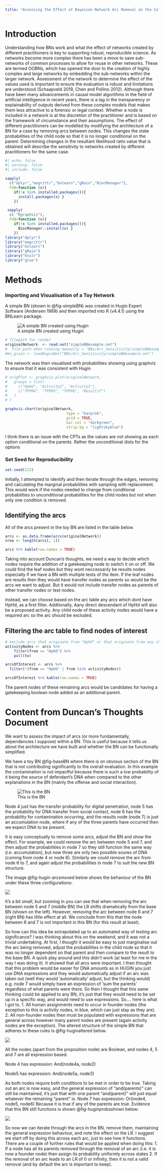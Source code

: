 ```yaml
---
title: "Assessing the Effect of Bayesian Network Arc Removal on the Calculated Likelihood Ratio"
---
```


# Introduction

Understanding how BNs work and what the effect of networks created by different practitioners is key to supporting robust, reproducible science. As networks become more complex there has been a move to save sub-networks of common processes to allow for reuse in other networks. These are termed OOBNs, which has opened the door to the creation of highly complex and large networks by embedding the sub-networks within the larger network. Assessment of the network to determine the effect of the values used is important to ensure the evaluation is robust and limitations are understood (Schaapveld 2019, Chen and Pollino 2012). Although there have been many advancements in causal model algorithms in the field of artificial intelligence in recent years, there is a lag in the transparency or explainability of outputs derived from these complex models that makes them less attractive to a forensic or legal context. Whether a node is included in a network is at the discretion of the practitioner and is based on the framework of circumstance and their assumptions. The effect of different practitioners can be modelled by modifying the architecture of a BN for a case by removing arcs between nodes. This changes the state probabilities of the child node so that it is no longer conditional on the parent. Determining changes in the resultant likelihood ratio value that is obtained will describe the sensitivity to networks created by different practitioners for the same case.

```r
#| echo: false
#| warning: false
#| include: false

sapply(
  c("dplyr","magrittr","bnlearn","gRain","BiocManager"),
  FUN=function (x){
    if(!x %in% installed.packages()){
      install.packages(x) }
    })

 sapply(
  c( "Rgraphviz"),
  FUN=function (x){
    if(!x %in% installed.packages()){
      BiocManager::install(x) }
    })  
library("dplyr")
library("magrittr")
library("bnlearn")
library("gRain")
library("knitr")
library("glue")

```

# Methods

### Importing and Visualisation of a Toy Network

A simple BN (shown in @fig-simpleBN) was created in Hugin Expert Software (Andersen 1989) and then imported into R (v4.4.1) using the BNLearn package.

![A simple BN created using Hugin](toyNetworkLabels.png){#fig-simpleBN}

```r
# filepath for render 
originalNetwork  <- read.net("simpleBNexample.net")
#  file path when running manually = "BNs/Arc_Sensitivity/simpleBNexample.net"
#bn_grain <- loadHuginNet("BNs/Arc_Sensitivity/simpleBNexample.net")
```

The network was then visualised with probabilities showing using graphviz to ensure that it was consistent with Hugin

```r
# origPlot <- graphviz.plot(originalNetwork,
#   groups = list(
#     c("HpHd", "Activity2", "Activity3"),
#     c("TPPR4", "TPPR5", "TPPR6", "Results7")
#   )
# )

graphviz.chart(originalNetwork,
                            type = "barprob",
                            grid = TRUE, 
                            bar.col = "darkgreen",
                            strip.bg = "lightskyblue")

```

I think there is an issue with the CPTs as the values are not showing as each option conditional on the parents. Rather the unconditional dists for the options

### Set Seed for Reproducibility

```r
set.seed(123) 
```

Initially, I attempted to identify and then iterate through the edges, removing and calculating the marginal probabilities with sampling with replacement. This would work if the nodes needed to change from conditional probabilities to unconditional probabilities for the child nodes but not when only one condition is removed.

## Identifying the arcs

All of the arcs present in the toy BN are listed in the table below.

```r
arcs <- as.data.frame(arcs(originalNetwork))
nrow <- length(arcs[, 1])

arcs %>% kable(row.names = TRUE)
```

Taking into account Duncan's thoughts, we need a way to decide which nodes require the addition of a gatekeeping node to switch it on or off. We could find the leaf nodes but they wont neccessarily be results nodes especially if we have a BN with multiple tests of the item. If the leaf nodes are results then they would have transfer nodes as parents so would be the arcs we want to adjust. But it would not include transfer nodes as parents of other transfer nodes or test nodes.

Instead, we can choose based on the arc table any arcs which dont have HpHd, as a first filter. Addtionally, Aany direct descendant of HpHd will also be a proposed activity. Any child node of these activity nodes would have a required arc so the arc should be excluded.

## Filtering the arc table to find nodes of interest
```r
# exclude arcs that originate from "HpHd" or that originate from any child of "HpHd"
activityNodes <- arcs %>% 
    filter(from == "HpHd") %>% 
    pull(to)

arcsOfInterest <- arcs %>%
  filter(!(from == "HpHd" | from %in% activityNodes))

arcsOfInterest %>% kable(row.names = TRUE)
```

The parent nodes of these remaining arcs would be candidates for having a gatekeeping boolean node added as an additional parent.

<!-- ## Simulate the marginal distributions of the original network (on a new copy to not overwrite the original import)
```r
origBN <- originalNetwork
sim_data <- rbn(origBN, n = 100000)
```

## Loop through the list of arcs, identifying parent and child, drop the arc and recreate and replace the CPT

```r
# arcArray = list()
# arcs <- arcs(originalNetwork)  
# arcBool <- if_else(in.degree(originalNetwork, arcs[,"to"]) >= 1, TRUE, FALSE)
# arcs <- cbind(arcs,arcBool)

# iterArc <- function(BN) {
#     arcs <- arcs(BN)  
#     for(arc in arcs) {
#         
#         }
#     }
i=1
# for (i in 1:nrow) {

  parent <- arcs[[i, "from"]]
  child <- arcs[[i, "to"]]

  # Clarify which arc we are working on 
  print(glue("Arc between Parent: {parent} and Child: {child}"))

  # get the underlying structure of the bn.fitted object
  bn_structure <- bn.net(origBN)

  #remove the arc
  newBN <- drop.arc(bn_structure, parent, child)

  # make new CPT
  new_data <- cptable(child,
    levels=levels(sim_data[, which(names(sim_data) == child)]),
    values = table(sim_data[ , which(names(sim_data) == child)])/nrow(sim_data)
  )

  # replace the old CPT with the new
  #replace_cpt(as.grain(origBN), new_data) 

  # fit the new structure with some data
  tempBN_fitted <- bn.fit(newBN, sim_data)

# Determine new marginal distribution with Monte Carlo Sampling
  tempBN_pred  <- predict(tempBN_fitted,
    data = data.frame(Results7 = factor("Yes", levels = c("Yes", "No"))),
    node = "HpHd",
    method = "bayes-lw",
    n = 10000,
    prob = TRUE
  ) # Generate 10,000 samples if results true

  # Compute empirical marginal distributions
  marginal_HpHd <- attributes(tempBN_pred)$prob

  cat("Empirical Marginals via Monte Carlo Sampling:\n")
  cat("P(HpHd):\n")
  print(marginal_HpHd)

  cat("LR:")
  print(marginal_HpHd[1]/ marginal_HpHd[2])

# }
```

Loop not working as replaceCPT needs values as a named list not a CPT (this doesnt make sense why it was made this way). I dont think Ive got the new data right yet anyway in terms of maintaining the conditionalality.

Consider computation using maths to deal with multiple parents

```r
#bnlearn::BF(numerator, denom) computes bayes factor between two networks
# P(Child∣Remaining Parents)= ∑ P(Child∣Parents,Remaining Parents)⋅P(Parents)

new_prob <- querygrain(as.grain(origBN), nodes = child, type = "conditional")* querygrain(as.grain(origBN), nodes = parent, type = "conditional")

``` -->

# Content from Duncan's Thoughts Document

We want to assess the impact of arcs (or more fundamentally, dependencies I suppose) within a BN. This is useful because it tells us about the architecture we have built and whether the BN can be functionally simplified.

We have a toy BN @fig-baseBN where there is on obvious section of the BN that is not contributing significantly to the overall evaluation. In this example the contamination is not impactful because there is such a low probability of it being the source of defendant’s DNA when compared to the other explanations in the BN (mainly the offense and social interaction).

![This is the BN](HuginBN.png){#fig-baseBN}

Node 4 just has the transfer probability for digital penetration, node 5 has the probability for DNA transfer from social contact, node 6 has the probability for contamination occurring, and the results node (node 7) is just an accumulation node, where if any of the three parents have occurred then we expect DNA to be present.

It is easy conceptually to remove some arcs, adjust the BN and show the effect. For example, we could remove the arc between node 5 and 7, and then adjust the probabilities in node 7 so they still function the same way (i.e. accumulation), but now three are only two possible soures of DNA (coming from node 4 or node 6). Similarly we could remove the arc from node 6 to 7, and again adjust the probabilities in node 7 to suit the new BN structure.

The image @fig-hugin-arcsmoved below shows the behaviour of the BN under these three configurations: 

![](HuginMoveArcs.png){#fig-hugin-arcsmoved}

It’s a bit small, but zooming in you can see that when removing the arc between node 5 and 7 (middle BN) the LR shifts dramatically from the base BN (shown on the left). However, removing the arc between node 6 and 7 (right BN) has little effect at all. We conclude from this that the node between 6 and 7 is not important in this BN (for this result at least).

So how can this idea be extrapolated up to an automated way of testing arc significance? I was thinking about this on the weekend, and it was not a trivial undertaking. At first, I thought it would be easy to just marginalise out the arc being removed, adjust the probabilities in the child node so that it was no longer dependent on that parent and then compare to the result to the base BN. A quick play around and this didn’t work (at least for me in the way I was doing it). It showed that all arcs were important. I then thought that this problem would be easier for DNA amounts as in HUGIN you just use DNA expressions and they would automatically adjust if an arc was taken out (well they would ‘automatically’ adjust, but the thinking would) e.g. node 7 would simply have an expression of ‘sum the parents’ regardless of what parents were there. So then I thought that this same thinking could be applied to any BN, it’s just that they would need to be set up in a specific way, and would need to use expressions. So…. here is what I got to. 1. All human assignments need to occur in founder nodes (the exception to this is activity nodes, in blue, which can just stay as they are). 2. All non-founder nodes then must be populated with expressions that are general across however many parent nodes are present (again activity nodes are the exception). The altered structure of the simple BN that adheres to these rules is @fig-huginaltered below.

![](HuginAltered.png){#fig-huginaltered}

All the nodes (apart from the proposition node) are Boolean, and nodes 4, 5 and 7 are all expression based.

Node 4 has expression: And(node4a, node2)

Node5 has expression: And(node5a, node3)

As both nodes require both conditions to be met in order to be true. Taking out an arc is now easy, and the general expression of “and(parents)” can still be maintained, it’s just that with one parent “and(parent)” will just equal whatever the remaining “parent” is. Node 7 has expression: Or(node4, node5, node6) Because it is true if any of the parents are true. Evidence that this BN still functions is shown @fig-huginprobsshown below:

![](HuginAlteredProbs.png){#fig-huginprobsshown}

So now we can iterate through the arcs in the BN, remove them, maintaining the general expression behaviour, and note the effect on the LR. I suggest we start off by doing this across each arc, just to see how it functions. There are a couple of further rules that would be applied when doing this: 1. If a node has all its parents removed through the removal of an arc (i.e. it is now a founder node) then assign its probability uniformly across states 2. If the removal of an arc leads to an LR of 0 or infinity, then it is not a valid removal (and by default the arc is important to keep).